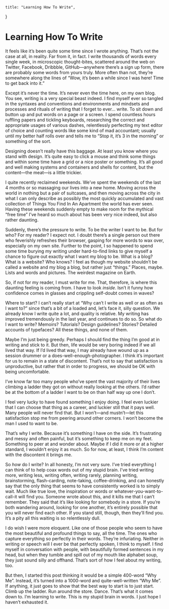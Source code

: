     title: "Learning How To Write",
}

# Learning How To Write

It feels like it’s been quite some time since I wrote anything. That’s not the
case at all, in reality. Far from it, in fact. I write thousands of words every
single week, in microscopic thought-bites, scattered around the web on Twitter,
Facebook, Dribbble, GitHub—anywhere there’s a sign up form, there are probably
some words from yours truly. More often than not, they’re somewhere along the
lines of “Wow, it’s been a while since I was here! Time to get back into it.”

Except it’s never the time. It’s never even the time here, on my own blog. You
see, writing is a very special beast indeed. I find myself ever so tangled in
the syntaxes and conventions and environments and mindsets and processes and
rituals of writing that I forget to ever... write. To sit down and button up and
put words on a page or a screen. I spend countless hours ruffling papers and
tickling keyboards, researching the correct and appropriate usages of various
dashes, relentlessly perfecting my text editor of choice and counting words like
some kind of mad accountant; usually until my better half rolls over and tells
me to “Stop it, it’s 3 in the morning” or something of the sort.

Designing doesn’t really have this baggage. At least you know where you stand
with design. It’s quite easy to click a mouse and think some things and within
some time have a grid or a nice poster or something. It’s all good and well
making systems and containers and shells for content, but the content—the
meat—is a little trickier.

I quite recently reclaimed weekends. We’ve spent the weekends of the last 4
months or so massaging our lives into a new home. Moving across the world in
nothing but a pair of suitcases, and then moving across the city in what I can
only describe as possibly the most quickly accumulated and vast collection of
Things You Find In An Apartment the world has ever seen. Having these weekends
suddenly empty to make room for the mythical “free time” I’ve heard so much
about has been very nice indeed, but also rather daunting.

Suddenly, there’s the pressure to write. To be the writer I want to be. But for
who? For my reader? I expect not. I doubt there’s a single person out there who
feverishly refreshes their browser, gasping for more words to wax over,
especially on my own site. Further to the point, I so happened to spend some
time burying my writing under hard-to-find links to give myself a chance to
figure out exactly what I want my blog to be. What is a blog? What is a website?
Who knows? I feel as though my website shouldn’t be called a website and my blog
a blog, but rather just “things.” Places, maybe. Lists and words and pictures.
The weirdest magazine on Earth.

So, if not for my reader, I must write for me. That, therefore, is where this
daunting feeling is coming from. I have to look _inside_. Isn’t it funny how
confidence comes in glasses and crippling self-doubt comes in waves?

Where to start? I can’t really start at “Why can’t I write as well or as often
as I want to?” since that’s a bit of a loaded and, let’s face it, silly
question. We already know I write quite a lot, and quality is relative. My
writing has improved tremendously in the last year, and continues to do so. So
what do I want to write? Memoirs? Tutorials? Design guidelines? Stories?
Detailed accounts of typefaces? All these things, and none of them.

Maybe I’m just being greedy. Perhaps I should find the thing I’m good at in
writing and stick to it. But then, life would be very boring indeed if we all
lived that way. If I’d lived that way, I may already have wound up as a session
drummer or a does-well-enough-photographer. I think it’s important for us to
remain in a state of discontent. That’s not to say that satisfaction is
unproductive, but rather that in order to progress, we should be OK with being
uncomfortable.

I’ve know far too many people who’ve spent the vast majority of their lives
climbing a ladder they got on without really looking at the others. I’d rather
be at the bottom of a ladder I want to be on than half way up one I don’t.

I feel very lucky to have found something I enjoy doing. I feel even luckier
that I can choose that thing as a career, and luckier still that it pays well.
Many people will never find that. But I won’t—and mustn’t—let this satisfaction
stop me from peering around other corners. I won’t become the man I used to want
to be.

That’s why I write. Because it’s something I have on the side. It’s frustrating
and messy and often painful, but it’s something to keep me on my feet. Something
to peer at and wonder about. Maybe if I did it more or at a higher standard, I
wouldn’t enjoy it as much. So for now, at least, I think I’m content with the
discontent it brings me.

So _how_ do I write? In all honesty, I’m not very sure. I’ve tried everything I
can think of to help coax words out of my stupid brain. I’ve tried writing more,
writing less, writing often, writing rarely, planning writing, brainstorming,
flash-carding, note-taking, coffee-drinking, and can honestly say that the only
thing that seems to have consistently worked is to simply wait. Much like true
love, the inspiration or words or whatever-you-want-to-call-it will find you.
Someone wrote about this, and it kills me that I can’t remember. They said that
it’s like looking for somebody in a store. If you’re both wandering around,
looking for one another, it’s entirely possible that you will never find each
other. If you stand still, though, then they’ll find you. It’s a pity all this
waiting is so relentlessly dull.

I do wish I were more eloquent. Like one of those people who seem to have the
most beautiful and profound things to say, all the time. The ones who capture
everything so perfectly in their words. They’re infuriating. Neither in writing
or speech will I ever be that perfectly spoken, I think to myself. I find myself
in conversation with people, with beautifully formed sentences in my head, but
when they tumble and spill out of my mouth like alphabet soup, they just sound
silly and offhand. That’s sort of how I feel about my writing, too.

But then, I started this post thinking it would be a simple 400-word “Why Me”.
Instead, it’s turned into a 1000-word and quite-well-written “Why Me”. If
anything, it just goes to show that the best way to start is to just start.
Climb up the ladder. Run around the store. Dance. That’s what it comes down to.
I’m learning to write. This is my stupid brain in words. I just hope I haven’t
exhausted it.
